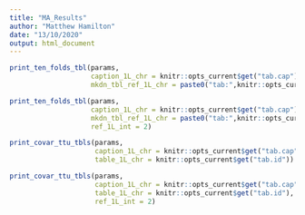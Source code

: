 ```yaml
---
title: "MA_Results"
author: "Matthew Hamilton"
date: "13/10/2020"
output: html_document
---
```


```r
print_ten_folds_tbl(params,
                    caption_1L_chr = knitr::opts_current$get("tab.cap"),
                    mkdn_tbl_ref_1L_chr = paste0("tab:",knitr::opts_current$get("tab.id")))
```
\newpage
```r
print_ten_folds_tbl(params,
                    caption_1L_chr = knitr::opts_current$get("tab.cap"),
                    mkdn_tbl_ref_1L_chr = paste0("tab:",knitr::opts_current$get("tab.id")),
                    ref_1L_int = 2)
```
\newpage
```r
print_covar_ttu_tbls(params,
                     caption_1L_chr = knitr::opts_current$get("tab.cap"),
                     table_1L_chr = knitr::opts_current$get("tab.id"))
```
\newpage
```r
print_covar_ttu_tbls(params,
                     caption_1L_chr = knitr::opts_current$get("tab.cap"),
                     table_1L_chr = knitr::opts_current$get("tab.id"),
                     ref_1L_int = 2)
```